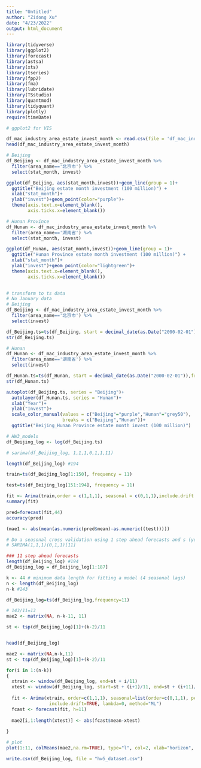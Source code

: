 ```yaml
---
title: "Untitled"
author: "Zidong Xu"
date: "4/23/2022"
output: html_document
---
```


```r
library(tidyverse)
library(ggplot2)
library(forecast)
library(astsa) 
library(xts)
library(tseries)
library(fpp2)
library(fma)
library(lubridate)
library(TSstudio)
library(quantmod)
library(tidyquant)
library(plotly)
require(timeDate)

```

```r
# ggplot2 for VIS

df_mac_industry_area_estate_invest_month <- read.csv(file = 'df_mac_industry_area_estate_invest_month.csv')
head(df_mac_industry_area_estate_invest_month)

# Beijing
df_Beijing <- df_mac_industry_area_estate_invest_month %>%
  filter(area_name=='北京市') %>%
  select(stat_month, invest) 

ggplot(df_Beijing, aes(stat_month,invest))+geom_line(group = 1)+
  ggtitle("Beijing estate month investment (100 million)") +
  xlab("stat_month")+
  ylab("invest")+geom_point(color="purple")+
  theme(axis.text.x=element_blank(),
        axis.ticks.x=element_blank())

# Hunan Province
df_Hunan <- df_mac_industry_area_estate_invest_month %>%
  filter(area_name=='湖南省') %>%
  select(stat_month, invest) 

ggplot(df_Hunan, aes(stat_month,invest))+geom_line(group = 1)+
  ggtitle("Hunan Province estate month investment (100 million)") +
  xlab("stat_month")+
  ylab("invest")+geom_point(color="lightgreen")+
  theme(axis.text.x=element_blank(),
        axis.ticks.x=element_blank())
  
```

```r
# transform to ts data
# No January data
# Beijing
df_Beijing <- df_mac_industry_area_estate_invest_month %>%
  filter(area_name=='北京市') %>%
  select(invest) 

df_Beijing.ts=ts(df_Beijing, start = decimal_date(as.Date("2000-02-01")),frequency = 11)
str(df_Beijing.ts)

# Hunan
df_Hunan <- df_mac_industry_area_estate_invest_month %>%
  filter(area_name=='湖南省') %>%
  select(invest) 

df_Hunan.ts=ts(df_Hunan, start = decimal_date(as.Date("2000-02-01")),frequency = 11)
str(df_Hunan.ts)

autoplot(df_Beijing.ts, series = "Beijing")+
  autolayer(df_Hunan.ts, series = "Hunan")+
  xlab("Year")+
  ylab("Invest")+
  scale_color_manual(values = c("Beijing"="purple","Hunan"="grey50"),
                     breaks = c("Beijing","Hunan"))+
  ggtitle("Beijing_Hunan Province estate month invest (100 million)")

```

```r
# HW3_models
df_Beijing_log <- log(df_Beijing.ts)

# sarima(df_Beijing_log, 1,1,1,0,1,1,11)

length(df_Beijing_log) #194

train=ts(df_Beijing_log[1:150], frequency = 11)

test=ts(df_Beijing_log[151:194], frequency = 11)

fit <- Arima(train,order = c(1,1,1), seasonal = c(0,1,1),include.drift = TRUE)
summary(fit)

pred=forecast(fit,44)
accuracy(pred)

(mae1 <- abs(mean(as.numeric(pred$mean)-as.numeric((test)))))

```


```r
# Do a seasonal cross validation using 1 step ahead forecasts and s (your seasonal period)  steps ahead forecasts.
# SARIMA(1,1,1)(0,1,1)[11] 

### 11 step ahead forecasts
length(df_Beijing_log) #194
df_Beijing_log = df_Beijing_log[1:187]

k <- 44 # minimum data length for fitting a model (4 seasonal lags)
n <- length(df_Beijing_log)
n-k #143

df_Beijing_log=ts(df_Beijing_log,frequency=11)

# 143/11=13
mae2 <- matrix(NA, n-k-11, 11)

st <- tsp(df_Beijing_log)[1]+(k-2)/11


head(df_Beijing_log)

mae2 <- matrix(NA,n-k,11)
st <- tsp(df_Beijing_log)[1]+(k-2)/11 

for(i in 1:(n-k))
{
  xtrain <- window(df_Beijing_log, end=st + i/11)
  xtest <- window(df_Beijing_log, start=st + (i+1)/11, end=st + (i+11)/11)
  
  fit <- Arima(xtrain, order=c(1,1,1), seasonal=list(order=c(0,1,1), period=11),
                include.drift=TRUE, lambda=0, method="ML")
  fcast <- forecast(fit, h=11)
  
  mae2[i,1:length(xtest)] <- abs(fcast$mean-xtest)
  
}

# plot
plot(1:11, colMeans(mae2,na.rm=TRUE), type="l", col=2, xlab="horizon", ylab="MAE", main="Seasonal Cross Validation")

write.csv(df_Beijing_log, file = "hw5_dataset.csv")

```




